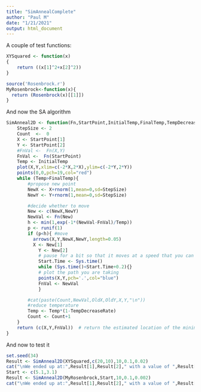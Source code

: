 ```yaml
---
title: "SimAnnealComplete"
author: "Paul M"
date: "1/21/2021"
output: html_document
---
```



A couple of test functions:
```r
XYSquared <- function(x)
{
	return ((x[1]^2+x[2]^2))
}

source('Rosenbrock.r')
MyRosenbrock<-function(x){
  return (Rosenbrock(x)[[1]])
}
```

And now the SA algorithm
```r
SimAnneal2D <- function(Fn,StartPoint,InitialTemp,FinalTemp,TempDecreaseRate){
	StepSize <- 2
	Count  <-  0
	X <- StartPoint[1]
	Y <- StartPoint[2]
	#FnVal <-  Fn(X,Y)
	FnVal <-  Fn(StartPoint)
	Temp <- InitialTemp
	plot(X,Y,xlim=c(-2*X,2*X),ylim=c(-2*Y,2*Y))
	points(0,0,pch=19,col="red")
	while (Temp>FinalTemp){
		#propose new point
		NewX <- X+rnorm(1,mean=0,sd=StepSize)
		NewY <- Y+rnorm(1,mean=0,sd=StepSize)

		#decide whether to move
		New <- c(NewX,NewY)
		NewVal <- Fn(New)
		h <- min(1,exp(-1*(NewVal-FnVal)/Temp))
		p <- runif(1)
		if (p<h){ #move
		  arrows(X,Y,NewX,NewY,length=0.05)
		  X <- New[1]
			Y <- New[2]
			# pause for a bit so that it moves at a speed that you can see
			Start.Time <- Sys.time()
			while (Sys.time()<Start.Time+0.2){}
			# plot the path you are taking
			points(X,Y,pch='.',col="blue")
			FnVal <- NewVal
			}

		#cat(paste(Count,NewVal,OldX,OldY,X,Y,"\n"))
		#reduce temperature
		Temp <- Temp*(1-TempDecreaseRate)
		Count <- Count+1
	}
	return (c(X,Y,FnVal))  # return the estimated location of the minimum
}
```

And now to test it
```r
set.seed(34)
Result <- SimAnneal2D(XYSquared,c(20,10),10,0.1,0.02)
cat("\nWe ended up at:",Result[1],Result[2]," with a value of ",Result[3])
Start <- c(5.1,3.1)
Result <- SimAnneal2D(MyRosenbrock,Start,10,0.1,0.002)
cat("\nWe ended up at:",Result[1],Result[2]," with a value of ",Result[3])
```


